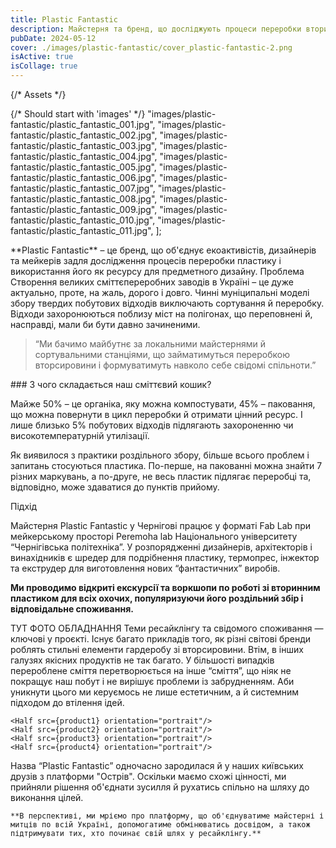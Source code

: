 ```yaml
---
title: Plastic Fantastic
description: Майстерня та бренд, що досліджують процеси переробки вторинного пластику і популяризують його використання як ресурсу для предметного дизайну.
pubDate: 2024-05-12
cover: ./images/plastic-fantastic/cover_plastic-fantastic-2.png
isActive: true
isCollage: true
---
```



{/* Assets */}

{/* Should start with 'images' */}
"images/plastic-fantastic/plastic_fantastic_001.jpg",
"images/plastic-fantastic/plastic_fantastic_002.jpg",
"images/plastic-fantastic/plastic_fantastic_003.jpg",
"images/plastic-fantastic/plastic_fantastic_004.jpg",
"images/plastic-fantastic/plastic_fantastic_005.jpg",
"images/plastic-fantastic/plastic_fantastic_006.jpg",
"images/plastic-fantastic/plastic_fantastic_007.jpg",
"images/plastic-fantastic/plastic_fantastic_008.jpg",
"images/plastic-fantastic/plastic_fantastic_009.jpg",
"images/plastic-fantastic/plastic_fantastic_010.jpg",
"images/plastic-fantastic/plastic_fantastic_011.jpg",
];

<Centered>
  <TextContent>
    **Plastic Fantastic** – це бренд, що об'єднує екоактивістів, дизайнерів та
    мейкерів задля дослідження процесів переробки пластику і використання його
    як ресурсу для предметного дизайну.
  </TextContent>
</Centered>

<Centered>
  <TextContent>
    <Badge>Проблема</Badge>
    Створення великих сміттєпереробних заводів в Україні – це дуже актуально, проте,
    на жаль, дорого і довго. Чинні муніципальні моделі збору твердих побутових відходів
    виключають сортування й переробку. Відходи захоронюються поблизу міст на полігонах,
    що переповнені й, насправді, мали би бути давно зачиненими.
  </TextContent>
</Centered>

<Centered>
  <Blockquote>
    <span>“</span>Ми бачимо майбутнє за локальними майстернями й сортувальними
    станціями, що займатимуться переробкою вторсировини і формуватимуть навколо
    себе свідомі спільноти.<span>”</span>
  </Blockquote>
</Centered>

<Centered>
  <TextContent>
### З чого складається наш сміттєвий кошик?

Майже 50% – це органіка, яку можна компостувати, 45% – паковання, що можна повернути в цикл переробки й отримати цінний ресурс. І лише близько 5% побутових відходів підлягають захороненню чи високотемпературній утилізації.

Як виявилося з практики роздільного збору, більше всього проблем і запитань стосуються пластика. По-перше, на пакованні можна знайти 7 різних маркувань, а по-друге, не весь пластик підлягає переробці та, відповідно, може здаватися до пунктів прийому.

  </TextContent>
</Centered>

<Centered>
  <TextContent>
    <PhotoGrid>
      <Full src={plasticTypes} orientation="square" />
    </PhotoGrid>
  </TextContent>
</Centered>

<Centered>
<TextContent>
  <Badge>Підхід</Badge>

Майстерня Plastic Fantastic у Чернігові працює у форматі Fab Lab при мейкерському просторі Peremoha lab Національного університету “Чернігівська політехніка”. У розпорядженні дизайнерів, архітекторів і винахідників є шредер для подрібнення пластику, термопрес, інжектор та екструдер для виготовлення нових “фантастичних” виробів.

**Ми проводимо відкриті екскурсії та воркшопи по роботі зі вторинним пластиком для всіх охочих, популяризуючи його роздільний збір і відповідальне споживання.**

</TextContent>

</Centered>

<Centered>
  <TextContent>ТУТ ФОТО ОБЛАДНАННЯ</TextContent>
</Centered>

<Centered>
  <TextContent>
    Теми ресайклінгу та свідомого споживання — ключові у проєкті. Існує багато
    прикладів того, як різні світові бренди роблять стильні елементи гардеробу
    зі вторсировини. Втім, в інших галузях якісних продуктів не так багато. У
    більшості випадків перероблене сміття перетворюється на інше “сміття”, що
    ніяк не покращує наш побут і не вирішує проблеми із забрудненням. Аби
    уникнути цього ми керуємось не лише естетичним, а й системним підходом до
    втілення ідей.
  </TextContent>
</Centered>

<Centered>
  <PhotoGrid>

    <Half src={product1} orientation="portrait"/>
    <Half src={product2} orientation="portrait"/>
    <Half src={product3} orientation="portrait"/>
    <Half src={product4} orientation="portrait"/>

  </PhotoGrid>
</Centered>

<Centered>
  <TextContent>
    Назва “Plastic Fantastic” одночасно зародилася й у наших київських друзів з платформи "Острів". Оскільки маємо схожі цінності, ми прийняли рішення об'єднати зусилля й рухатись спільно на шляху до виконання цілей.

    **В перспективі, ми мріємо про платформу, що об'єднуватиме майстерні і митців по всій Україні, допомогатиме обмінюватись досвідом, а також підтримувати тих, хто починає свій шлях у ресайклінгу.**

  </TextContent>
</Centered>

<Gallery imagePaths={workshopImages} />
